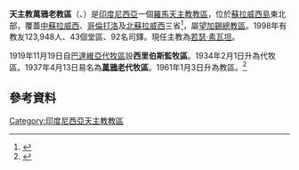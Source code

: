 {{Infobox Roman Catholic diocese
|Roman Catholic Diocese of = 天主教萬鴉老教區
|Latin name of diocese = Dioecesis Manadoënsis
|image = 
|caption = 
|location = [[印度尼西亞|印度尼西亞]]
|territory = 
|population = 123,948
|rite = 拉丁禮
|主保 = 
|province = 
|established = 1919年
|cathedral = 
|副主教座堂 =
|leadership = 主教
|website =
|教宗 = 
|metropolitan = 
|ordinary = 若瑟·素瓦坦
|coadjutor bishop = 
}}
'''天主教萬鴉老教區'''（{{lang-la|Dioecesis Manadoënsis}}、{{lang-id|Keuskupan Sufragan Manado}}）是[[印度尼西亞|印度尼西亞]]一個[[羅馬天主教|羅馬天主教]][[教區|教區]]，位於[[蘇拉威西島|蘇拉威西島]]東北部，覆蓋[[中蘇拉威西省|中蘇拉威西]]、[[哥倫打洛省|哥倫打洛]]及[[北蘇拉威西省|北蘇拉威西]]三省<ref name="">{{cite news|publisher=[[梵蒂岡廣播電台|梵蒂岡廣播電台]]
|date=2003年11月17日
|title=印尼東部教區教友成立基金維持修院運作
}}</ref>，屬[[天主教望加錫總教區|望加錫總教區]]。1998年有教友123,948人、43個堂區、92名司鐸。現任主教為[[若瑟·素瓦坦|若瑟·素瓦坦]]。

1919年11月19日自[[天主教雅加達總教區|巴達維亞代牧區]]設'''西里伯斯監牧區'''。1934年2月1日升為代牧區。1937年4月13日易名為'''[[萬鴉老|萬鴉老]]代牧區'''。1961年1月3日升為教區。<ref>{{cite journal
|journal=[[宗座公報|宗座公報]]
|publisher=梵蒂岡出版社
|date=1961年
|volume=53
|title=''Quod Christus''
|page=244
|url=http://www.vatican.va/archive/aas/documents/AAS-53-1961-ocr.pdf
|access-date=2015-08-06
|archive-date=2020-07-11
|archive-url=https://web.archive.org/web/20200711174710/http://www.vatican.va/archive/aas/documents/AAS-53-1961-ocr.pdf
|dead-url=no
}}</ref>

==參考資料==
{{reflist}}

{{印度尼西亞天主教教區}}

[[Category:印度尼西亞天主教教區|Category:印度尼西亞天主教教區]]